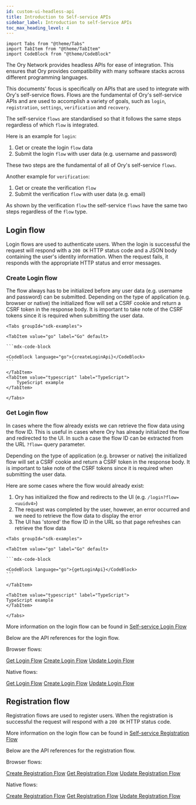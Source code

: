 ```yaml
---
id: custom-ui-headless-api
title: Introduction to Self-service APIs
sidebar_label: Introduction to self-Service APIs
toc_max_heading_level: 4
---
```


```mdx-code-block
import Tabs from "@theme/Tabs"
import TabItem from "@theme/TabItem"
import CodeBlock from "@theme/CodeBlock"
```

The Ory Network provides headless APIs for ease of integration. This ensures that Ory provides compatibility with many software
stacks across different programming languages.

This documents' focus is specifically on APIs that are used to integrate with Ory's self-service flows. Flows are the fundamental
of Ory's self-service APIs and are used to accomplish a variety of goals, such as `login`, `registration`, `settings`,
`verification` and `recovery`.

The self-service `flows` are standardised so that it follows the same steps regardless of which `flow` is integrated.

Here is an example for `login`:

1. Get or create the login `flow` data
2. Submit the login `flow` with user data (e.g. username and password)

These two steps are the fundamental of all of Ory's self-service `flows`.

Another example for `verification`:

1. Get or create the verification `flow`
2. Submit the verification `flow` with user data (e.g. email)

As shown by the verification `flow` the self-service `flows` have the same two steps regardless of the `flow` type.

## Login flow

Login flows are used to authenticate users. When the login is successful the request will respond with a `200 OK` HTTP status code
and a JSON body containing the user's identity information. When the request fails, it responds with the appropriate HTTP status
and error messages.

### Create Login flow

The flow always has to be initialized before any user data (e.g. username and password) can be submitted. Depending on the type of
application (e.g. browser or native) the initialized flow will set a CSRF cookie and return a CSRF token in the response body. It
is important to take note of the CSRF tokens since it is required when submitting the user data.

````mdx-code-block
<Tabs groupId="sdk-examples">

<TabItem value="go" label="Go" default>

```mdx-code-block

<CodeBlock language="go">{createLoginApi}</CodeBlock>
```

</TabItem>
<TabItem value="typescript" label="TypeScript">
    TypeScript example
</TabItem>

</Tabs>
````

### Get Login flow

In cases where the flow already exists we can retrieve the flow data using the flow ID. This is useful in cases where Ory has
already initialized the flow and redirected to the UI. In such a case the flow ID can be extracted from the URL `?flow=` query
parameter.

Depending on the type of application (e.g. browser or native) the initialized flow will set a CSRF cookie and return a CSRF token
in the response body. It is important to take note of the CSRF tokens since it is required when submitting the user data.

Here are some cases where the flow would already exist:

1. Ory has initialized the flow and redirects to the UI (e.g. `/login?flow=<uuidv4>`)
2. The request was completed by the user, however, an error occurred and we need to retrieve the flow data to display the error
3. The UI has 'stored' the flow ID in the URL so that page refreshes can retrieve the flow data

````mdx-code-block
<Tabs groupId="sdk-examples">

<TabItem value="go" label="Go" default>

```mdx-code-block

<CodeBlock language="go">{getLoginApi}</CodeBlock>
```

</TabItem>

<TabItem value="typescript" label="TypeScript">
TypeScript example
</TabItem>

</Tabs>
````

More information on the login flow can be found in [Self-service Login Flow](../kratos/self-service/user-login)

Below are the API references for the login flow.

Browser flows:

[Get Login Flow](../reference/api#tag/frontend/operation/getLoginFlow)
[Create Login Flow](../reference/api#tag/frontend/operation/createBrowserLoginFlow)
[Update Login Flow](../reference/api#tag/frontend/operation/updateLoginFlow)

Native flows:

[Get Login Flow](../reference/api#tag/frontend/operation/getLoginFlow)
[Create Login Flow](../reference/api#tag/frontend/operation/createNativeLoginFlow)
[Update Login Flow](../reference/api#tag/frontend/operation/updateLoginFlow)

## Registration flow

Registration flows are used to register users. When the registration is successful the request will respond with a `200 OK` HTTP
status code.

More information on the login flow can be found in [Self-service Registration Flow](../kratos/self-service/user-registration)

Below are the API references for the registration flow.

Browser flows:

[Create Registration Flow](../reference/api#tag/frontend/operation/createBrowserRegistrationFlow)
[Get Registration Flow](../reference/api#tag/frontend/operation/getRegistrationFlow)
[Update Registration Flow](../reference/api#tag/frontend/operation/updateRegistrationFlow)

Native flows:

[Create Registration Flow](../reference/api#tag/frontend/operation/createNativeRegistrationFlow)
[Get Registration Flow](../reference/api#tag/frontend/operation/getRegistrationFlow)
[Update Registration Flow](../reference/api#tag/frontend/operation/updateRegistrationFlow)
